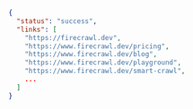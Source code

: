 ```json
{
  "status": "success",
  "links": [
    "https://firecrawl.dev",
    "https://www.firecrawl.dev/pricing",
    "https://www.firecrawl.dev/blog",
    "https://www.firecrawl.dev/playground",
    "https://www.firecrawl.dev/smart-crawl",
    ...
  ]
}
```
